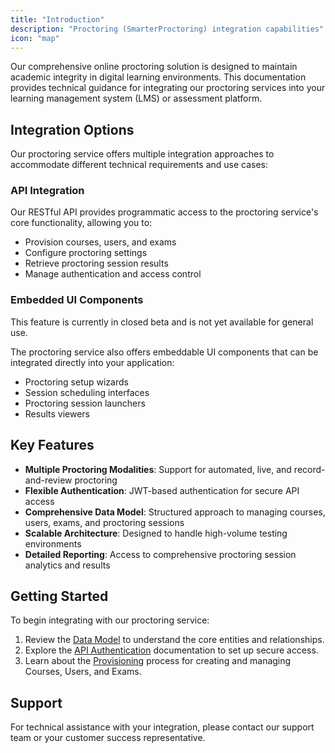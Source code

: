 ```yaml
---
title: "Introduction"
description: "Proctoring (SmarterProctoring) integration capabilities"
icon: "map"
---
```


Our comprehensive online proctoring solution is designed to maintain academic integrity in digital learning environments. This documentation provides technical guidance for integrating our proctoring services into your learning management system (LMS) or assessment platform.

## Integration Options

Our proctoring service offers multiple integration approaches to accommodate different technical requirements and use cases:

### API Integration

Our RESTful API provides programmatic access to the proctoring service's core functionality, allowing you to:

- Provision courses, users, and exams
- Configure proctoring settings
- Retrieve proctoring session results
- Manage authentication and access control

### Embedded UI Components

<Note>This feature is currently in closed beta and is not yet available for general use.</Note>

The proctoring service also offers embeddable UI components that can be integrated directly into your application:

- Proctoring setup wizards
- Session scheduling interfaces
- Proctoring session launchers
- Results viewers



## Key Features

- **Multiple Proctoring Modalities**: Support for automated, live, and record-and-review proctoring
- **Flexible Authentication**: JWT-based authentication for secure API access
- **Comprehensive Data Model**: Structured approach to managing courses, users, exams, and proctoring sessions
- **Scalable Architecture**: Designed to handle high-volume testing environments
- **Detailed Reporting**: Access to comprehensive proctoring session analytics and results



## Getting Started

To begin integrating with our proctoring service:

1. Review the [Data Model](/proctoring/datamodel) to understand the core entities and relationships.
2. Explore the [API Authentication](/proctoring/api/authentication) documentation to set up secure access.
3. Learn about the [Provisioning](/proctoring/api/exams/provision) process for creating and managing Courses, Users, and Exams.

## Support

For technical assistance with your integration, please contact our support team or your customer success representative.